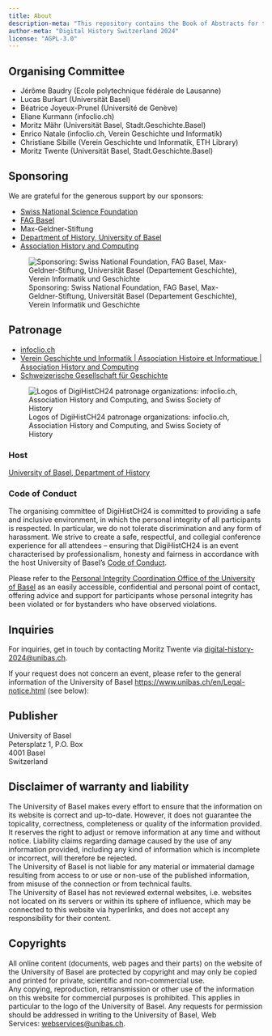 ```yaml
---
title: About
description-meta: "This repository contains the Book of Abstracts for the Digital History Switzerland 2024. Historical Research, Digital Literacy, and Algorithmic Criticism. The data in this repository is openly available to everyone and is intended to support reproducible research."
author-meta: "Digital History Switzerland 2024"
license: "AGPL-3.0"
---
```


## Organising Committee

- Jérôme Baudry (Ecole polytechnique fédérale de Lausanne)  
- Lucas Burkart (Universität Basel)  
- Béatrice Joyeux-Prunel (Université de Genève)  
- Eliane Kurmann (infoclio.ch)  
- Moritz Mähr (Universität Basel, Stadt.Geschichte.Basel)  
- Enrico Natale (infoclio.ch, Verein Geschichte und Informatik)  
- Christiane Sibille (Verein Geschichte und Informatik, ETH Library)  
- Moritz Twente (Universität Basel, Stadt.Geschichte.Basel)

## Sponsoring

We are grateful for the generous support by our sponsors:

- [Swiss National Science Foundation](https://data.snf.ch/grants/grant/228741)  
- [FAG Basel](https://fag-basel.ch/)  
- Max-Geldner-Stiftung  
- [Department of History, University of Basel](https://dg.philhist.unibas.ch/en/)  
- [Association History and Computing](https://ahc-ch.ch/)  

![Sponsoring: Swiss National Foundation, FAG Basel, Max-Geldner-Stiftung, Universität Basel (Departement Geschichte), Verein Informatik und Geschichte](images/sponsoring_logos.png)

## Patronage

- [infoclio.ch](https://www.infoclio.ch/en "Homepage infoclio")  
- [Verein Geschichte und Informatik | Association Histoire et Informatique | Association History and Computing](https://ahc-ch.ch/ "Homepage G&I")  
- [Schweizerische Gesellschaft für Geschichte](https://www.sgg-ssh.ch/ "Homepage SGG")  

![Logos of DigiHistCH24 patronage organizations: infoclio.ch, Association History and Computing, and Swiss Society of History](images/patronage_logos.png)
  
### Host

[University of Basel, Department of History](https://dg.philhist.unibas.ch/en/)

### Code of Conduct

The organising committee of DigiHistCH24 is committed to providing a safe and inclusive environment, in which the personal integrity of all participants is respected. In particular, we do not tolerate discrimination and any form of harassment. We strive to create a safe, respectful, and collegial conference experience for all attendees – ensuring that DigiHistCH24 is an event characterised by professionalism, honesty and fairness in accordance with the host University of Basel's [Code of Conduct](https://www.unibas.ch/en/University/Administration-Services/Vice-President-s-Office-for-People-and-Culture/Culture-Diversity-and-Leadership-Development/Personal-Integrity/Code-of-Conduct.html).

Please refer to the [Personal Integrity Coordination Office of the University of Basel](https://www.unibas.ch/en/University/Administration-Services/Vice-President-s-Office-for-People-and-Culture/Culture-Diversity-and-Leadership-Development/Personal-Integrity.html) as an easily accessible, confidential and personal point of contact, offering advice and support for participants whose personal integrity has been violated or for bystanders who have observed violations.

## Inquiries

For inquiries, get in touch by contacting Moritz Twente via [digital-history-2024@unibas.ch](mailto:digital-history-2024@unibas.ch).

If your request does not concern an event, please refer to the general information of the University of Basel [https://www.unibas.ch/en/Legal-notice.html](https://www.unibas.ch/en/Legal-notice.html) (see below):

## Publisher

University of Basel  
Petersplatz 1, P.O. Box  
4001 Basel  
Switzerland

## Disclaimer of warranty and liability

The University of Basel makes every effort to ensure that the information on its website is correct and up-to-date. However, it does not guarantee the topicality, correctness, completeness or quality of the information provided. It reserves the right to adjust or remove information at any time and without notice. Liability claims regarding damage caused by the use of any information provided, including any kind of information which is incomplete or incorrect, will therefore be rejected.  
The University of Basel is not liable for any material or immaterial damage resulting from access to or use or non-use of the published information, from misuse of the connection or from technical faults.  
The University of Basel has not reviewed external websites, i.e. websites not located on its servers or within its sphere of influence, which may be connected to this website via hyperlinks, and does not accept any responsibility for their content.

## Copyrights

All online content (documents, web pages and their parts) on the website of the University of Basel are protected by copyright and may only be copied and printed for private, scientific and non-commercial use.  
Any copying, reproduction, retransmission or other use of the information on this website for commercial purposes is prohibited. This applies in particular to the logo of the University of Basel. Any requests for permission should be addressed in writing to the University of Basel, Web Services: [webservices@unibas.ch](mailto:webservices@unibas.ch).
